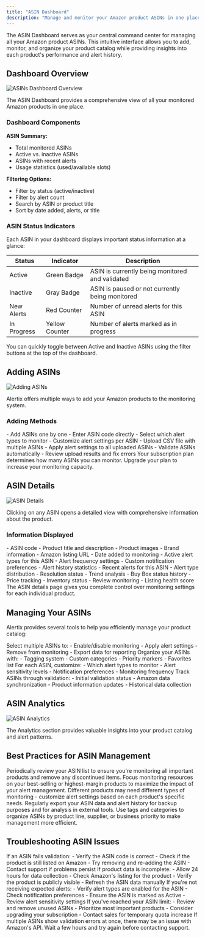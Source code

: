 ```yaml
---
title: "ASIN Dashboard"
description: "Manage and monitor your Amazon product ASINs in one place"
---
```


The ASIN Dashboard serves as your central command center for managing all your Amazon product ASINs. This intuitive interface allows you to add, monitor, and organize your product catalog while providing insights into each product's performance and alert history.

## Dashboard Overview

<Frame>
  <img src="/images/asin-management.png" alt="ASINs Dashboard Overview" />
</Frame>

The ASIN Dashboard provides a comprehensive view of all your monitored Amazon products in one place.

### Dashboard Components

**ASIN Summary:**
- Total monitored ASINs
- Active vs. inactive ASINs
- ASINs with recent alerts
- Usage statistics (used/available slots)

**Filtering Options:**
- Filter by status (active/inactive)
- Filter by alert count
- Search by ASIN or product title
- Sort by date added, alerts, or title

### ASIN Status Indicators

Each ASIN in your dashboard displays important status information at a glance:

| Status      | Indicator      | Description                                     |
| ----------- | -------------- | ----------------------------------------------- |
| Active      | Green Badge    | ASIN is currently being monitored and validated |
| Inactive    | Gray Badge     | ASIN is paused or not currently being monitored |
| New Alerts  | Red Counter    | Number of unread alerts for this ASIN           |
| In Progress | Yellow Counter | Number of alerts marked as in progress          |

<Tip>
  You can quickly toggle between Active and Inactive ASINs using the filter
  buttons at the top of the dashboard.
</Tip>

## Adding ASINs

<Frame>
  <img src="/images/asin-upload.png" alt="Adding ASINs" />
</Frame>

Alertix offers multiple ways to add your Amazon products to the monitoring system.

### Adding Methods

<Tabs>
  <Tab title="Manual Entry">
    - Add ASINs one by one - Enter ASIN code directly - Select which alert types
    to monitor - Customize alert settings per ASIN
  </Tab>

  <Tab title="Bulk Upload">
    - Upload CSV file with multiple ASINs - Apply alert settings to all uploaded
    ASINs - Validate ASINs automatically - Review upload results and fix errors
  </Tab>
</Tabs>

<Warning>
  Your subscription plan determines how many ASINs you can monitor. Upgrade your
  plan to increase your monitoring capacity.
</Warning>

## ASIN Details

<Frame>
  <img src="/images/asin-detail.png" alt="ASIN Details" />
</Frame>

Clicking on any ASIN opens a detailed view with comprehensive information about the product.

### Information Displayed

<AccordionGroup>
  <Accordion title="Product Information">
    - ASIN code - Product title and description - Product images - Brand
    information - Amazon listing URL - Date added to monitoring
  </Accordion>

  <Accordion title="Alert Settings">
    - Active alert types for this ASIN - Alert frequency settings - Custom
    notification preferences - Alert history statistics
  </Accordion>

  <Accordion title="Alert History">
    - Recent alerts for this ASIN - Alert type distribution - Resolution status
    - Trend analysis
  </Accordion>

  <Accordion title="Product Performance">
    - Buy Box status history - Price tracking - Inventory status - Review
    monitoring - Listing health score
  </Accordion>
</AccordionGroup>

<Info>
  The ASIN details page gives you complete control over monitoring settings for
  each individual product.
</Info>

## Managing Your ASINs

Alertix provides several tools to help you efficiently manage your product catalog:

<CardGroup cols={2}>
  <Card title="Bulk Actions" icon="layer-group">
    Select multiple ASINs to: - Enable/disable monitoring - Apply alert settings
    - Remove from monitoring - Export data for reporting
  </Card>

  <Card title="Organizational Tools" icon="folders">
    Organize your ASINs with: - Tagging system - Custom categories - Priority
    markers - Favorites list
  </Card>

  <Card title="Alert Type Management" icon="bell-on">
    For each ASIN, customize: - Which alert types to monitor - Alert sensitivity
    levels - Notification preferences - Monitoring frequency
  </Card>

  <Card title="Validation Status" icon="check-circle">
    Track ASINs through validation: - Initial validation status - Amazon data
    synchronization - Product information updates - Historical data collection
  </Card>
</CardGroup>

## ASIN Analytics

<Frame>
  <img src="/images/asin-analytics.png" alt="ASIN Analytics" />
</Frame>

The Analytics section provides valuable insights into your product catalog and alert patterns.


## Best Practices for ASIN Management

<AccordionGroup>
  <Accordion title="Regular Auditing">
    Periodically review your ASIN list to ensure you're monitoring all important
    products and remove any discontinued items.
  </Accordion>

  <Accordion title="Prioritization Strategy">
    Focus monitoring resources on your best-selling or highest-margin products
    to maximize the impact of your alert management.
  </Accordion>

  <Accordion title="Alert Type Customization">
    Different products may need different types of monitoring - customize alert
    settings based on each product's specific needs.
  </Accordion>

  <Accordion title="Data Export and Backup">
    Regularly export your ASIN data and alert history for backup purposes and
    for analysis in external tools.
  </Accordion>
</AccordionGroup>

<Tip>
  Use tags and categories to organize ASINs by product line, supplier, or
  business priority to make management more efficient.
</Tip>

## Troubleshooting ASIN Issues

<CardGroup cols={2}>
  <Card title="Invalid ASINs" icon="triangle-exclamation">
    If an ASIN fails validation: - Verify the ASIN code is correct - Check if
    the product is still listed on Amazon - Try removing and re-adding the ASIN
    - Contact support if problems persist
  </Card>

  <Card title="Missing Data" icon="file-circle-question">
    If product data is incomplete: - Allow 24 hours for data collection - Check
    Amazon's listing for the product - Verify the product is publicly visible -
    Refresh the ASIN data manually
  </Card>

  <Card title="Alert Configuration" icon="sliders">
    If you're not receiving expected alerts: - Verify alert types are enabled
    for the ASIN - Check notification preferences - Ensure the ASIN is marked as
    Active - Review alert sensitivity settings
  </Card>

  <Card title="Quota Limitations" icon="chart-pie">
    If you've reached your ASIN limit: - Review and remove unused ASINs -
    Prioritize most important products - Consider upgrading your subscription -
    Contact sales for temporary quota increase
  </Card>
</CardGroup>

<Warning>
  If multiple ASINs show validation errors at once, there may be an issue with
  Amazon's API. Wait a few hours and try again before contacting support.
</Warning>
